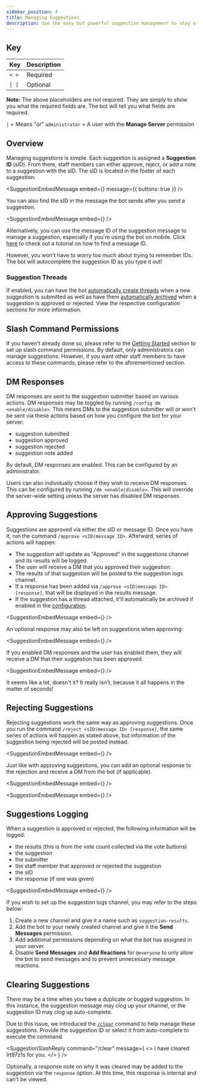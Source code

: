 ```yaml
---
sidebar_position: 4
title: Managing Suggestions
description: Use the easy but powerful suggestion management to stay organized in your Discord.
---
```



## Key
| Key                 | Description                                            |
|---------------------|--------------------------------------------------------|
| `< >`               | Required                                               |
| `[ ]`               | Optional                                               |

**Note:** The above placeholders are _not_ required. They are simply to show you what the required fields are. The bot will tell you what fields are required.

`|` = Means "or"
`administrator` = A user with the **Manage Server** permission

## Overview
Managing suggestions is simple. Each suggestion is assigned a **Suggestion ID** \(sID\). From there, staff members can either approve, reject, or add a note to a suggestion with the sID. The sID is located in the footer of each suggestion:

<SuggestionEmbedMessage
  embed={<PendingSuggestion />}
  message={{
    buttons: true
  }}
/>

You can also find the sID in the message the bot sends after you send a suggestion.

<SuggestionEmbedMessage
  embed={<SuggestionConfirmation status="pending" />}
/>

Alternatively, you can use the message ID of the suggestion message to manage a suggestion, especially if you're using the bot on mobile. Click [here](https://support.discord.com/hc/en-us/articles/206346498-Where-can-I-find-my-User-Server-Message-ID-) to check out a tutorial on how to find a message ID.

However, you won't have to worry too much about trying to remember IDs. The bot will autocomplete the suggestion ID as you type it out!

### Suggestion Threads
If enabled, you can have the bot [automatically create threads](configuration.mdx#suggestion-thread-channels) when a new suggestion is submitted as well as have them [automatically archived](configuration.mdx#auto-archive-threads) when a suggestion is approved or rejected. View the respective configuration sections for more information.

## Slash Command Permissions

If you haven't already done so, please refer to the [Getting Started](intro.md#setting-up-the-bot) section to set up slash command permissions. By default, only administrators can manage suggestions. However, if you want other staff members to have access to these commands, please refer to the aforementioned section.

## DM Responses

DM responses are sent to the suggestion submitter based on various actions. DM responses may be toggled by running `/config dm <enable/disable>`. This means DMs to the suggestion submitter will or won't be sent via these actions based on how you configure the bot for your server:

- suggestion submitted
- suggestion approved
- suggestion rejected
- suggestion note added

By default, DM responses are enabled. This can be configured by an administrator.

Users can also individually choose if they wish to receive DM responses. This can be configured by running `/dm <enable|disable>`. This will override the server-wide setting unless the server has disabled DM responses.

## Approving Suggestions

Suggestions are approved via either the sID or message ID. Once you have it, run the command `/approve <sID|message ID>`. Afterward, series of actions will happen:

- The suggestion will update as "Approved" in the suggestions channel and its results will be logged.
- The user will receive a DM that you approved their suggestion.
- The results of that suggestion will be posted to the suggestion logs channel.
- If a response has been added via `/approve <sID|message ID> [response]`, that will be displayed in the results message.
- If the suggestion has a thread attached, it'll automatically be archived if enabled in the [configuration](configuration.mdx#auto-archive-threads).

<SuggestionEmbedMessage
  embed={<SuggestionStatusEmbed status="approved" />}
/>

An optional response may also be left on suggestions when approving:

<SuggestionEmbedMessage
  embed={<SuggestionStatusEmbed status="approved" response />}
/>

If you enabled DM responses and the user has enabled them, they will receive a DM that their suggestion has been approved.

<SuggestionEmbedMessage
  embed={<SuggestionConfirmation status="approved" />}
/>

It seems like a lot, doesn't it? It really isn't, because it all happens in the matter of seconds!

## Rejecting Suggestions

Rejecting suggestions work the same way as approving suggestions. Once you run the command `/reject <sID|message ID> [response]`, the same series of actions will happen as stated above, but information of the suggestion being rejected will be posted instead.

<SuggestionEmbedMessage
  embed={<SuggestionStatusEmbed status="rejected" />}
/>

Just like with approving suggestions, you can add an optional response to the rejection and receive a DM from the bot (if applicable).

<SuggestionEmbedMessage
  embed={<SuggestionStatusEmbed status="rejected" response />}
/>

<SuggestionEmbedMessage
  embed={<SuggestionConfirmation status="rejected" />}
/>

## Suggestions Logging

When a suggestion is approved or rejected, the following information will be logged:

- the results (this is from the vote count collected via the vote buttons)
- the suggestion
- the submitter
- the staff member that approved or rejected the suggestion
- the sID
- the response (if one was given)

<SuggestionEmbedMessage
  embed={<SuggestionConfirmation status="approved" response />}
/>

If you wish to set up the suggestion logs channel, you may refer to the steps below:

1. Create a new channel and give it a name such as `suggestion-results`.
2. Add the bot to your newly created channel and give it the **Send Messages** permission.
3. Add additional permissions depending on what the bot has assigned in your server.
4. Disable **Send Messages** and **Add Reactions** for `@everyone` to only allow the bot to send messages and to prevent unnecessary message reactions.

## Clearing Suggestions

There may be a time when you have a duplicate or bugged suggestion. In this instance, the suggestion message may clog up your channel, or the suggestion ID may clog up auto-complete.

Due to this issue, we introduced the [`/clear`](commands#clear-command) command to help manage these suggestions. Provide the suggestion ID or select it from auto-complete to execute the command.

<SuggestionSlashReply command="/clear" message={
  <>
    I have cleared <DiscordInlineCode>lrt97z1s</DiscordInlineCode> for you.
  </>
} />

Optionally, a response note on why it was cleared may be added to the suggestion via the `response` option. At this time, this response is internal and can't be viewed.